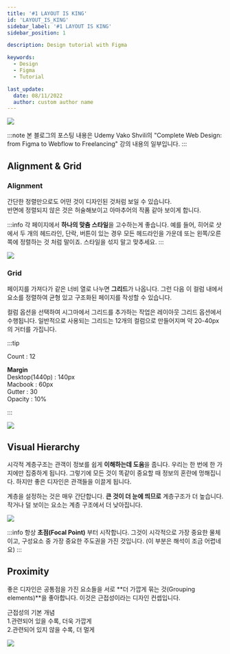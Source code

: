 ```yaml
---
title: '#1 LAYOUT IS KING'
id: 'LAYOUT_IS_KING'
sidebar_label: '#1 LAYOUT IS KING'
sidebar_position: 1

description: Design tutorial with Figma

keywords:
  - Design
  - Figma
  - Tutorial

last_update:
  date: 08/11/2022
  author: custom author name
---
```


![](https://velog.velcdn.com/images/yonpark/post/3b071019-9847-403d-bf50-d169fb7056fc/Post-thumbnail_1.PNG)

:::note
본 블로그의 포스팅 내용은 Udemy Vako Shvili의 "Complete Web Design: from Figma to Webflow to Freelancing" 강의 내용의 일부입니다.
:::

## Alignment & Grid

### Alignment
간단한 정렬만으로도 어떤 것이 디자인된 것처럼 보일 수 있습니다.<br/>
반면에 정렬되지 않은 것은 허술해보이고 아마추어의 작품 같아 보이게 합니다.

:::info
각 페이지에서 **하나의 맞춤 스타일**을 고수하는게 좋습니다.
예를 들어, 히어로 샷에서 두 개의 헤드라인, 단락, 버튼이 있는 경우 모든 헤드라인을 가운데 또는 왼쪽/오른쪽에 정렬하는 것 처럼 말이죠. 
스타일을 섞지 말고 맞추세요.
:::

![](https://velog.velcdn.com/images%2Fyonpark%2Fpost%2F5c84c9e7-62de-493d-a4b1-911eff5994dc%2FAlignment.PNG)

### Grid
페이지를 가져다가 같은 너비 열로 나누면 **그리드**가 나옵니다.
그런 다음 이 컬럼 내에서 요소를 정렬하여 균형 있고 구조화된 페이지를 작성할 수 있습니다.

컬럼 옵션을 선택하여 시그마에서 그리드를 추가하는 작업은 레이아웃 그리드 옵션에서 수행됩니다. 일반적으로 사용되는 그리드는 12개의 컬럼으로 만들어지며 약 20-40px의 거터를 가집니다.


:::tip

Count : 12<br/>

**Margin**<br/>
Desktop(1440p) : 140px<br/>
Macbook : 60px<br/>
Gutter : 30<br/>
Opacity : 10%

:::

![](https://velog.velcdn.com/images%2Fyonpark%2Fpost%2F72e23a01-3187-4410-83c2-4e8ba424e099%2FGrid.PNG)

## Visual Hierarchy
시각적 계층구조는 관객이 정보를 쉽게 **이해하는데 도움**을 줍니다.
우리는 한 번에 한 가지에만 집중하게 됩니다.
그렇기에 모든 것이 똑같이 중요할 때 정보의 혼란에 멍해집니다. 
하지만 좋은 디자인은 관객들을 이끌게 됩니다.

계층을 설정하는 것은 매우 간단합니다.
**큰 것이 더 눈에 띄므로** 계층구조가 더 높습니다.
작거나 덜 보이는 요소는 계층 구조에서 더 낮아집니다.

![](https://velog.velcdn.com/images%2Fyonpark%2Fpost%2Fafef51f5-aa5f-4d18-8bc3-692fb293198d%2FVisual%20Hierarchy.PNG)

:::info
항상 **초점(Focal Point)** 부터 시작합니다.
그것이 시각적으로 가장 중요한 물체이고, 구성요소 중 가장 중요한 주도권을 가진 것입니다.
(이 부분은 해석이 조금 어렵네요)
:::

## Proximity
좋은 디자인은 공통점을 가진 요소들을 서로 **더 가깝게 묶는 것(Grouping elements)**을 좋아합니다. 이것은 근접성이라는 디자인 컨셉입니다.

근접성의 기본 개념<br/>
1.관련되어 있을 수록, 더욱 가깝게<br/>
2.관련되어 있지 않을 수록, 더 멀게

![](https://velog.velcdn.com/images%2Fyonpark%2Fpost%2F76b99f9e-8159-4538-9b5c-c35cc112ae82%2FProximity.PNG)
